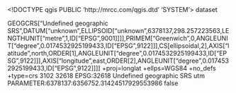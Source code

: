 <!DOCTYPE qgis PUBLIC 'http://mrcc.com/qgis.dtd' 'SYSTEM'>
<qgis version="3.40.3-Bratislava">
  <identifier></identifier>
  <parentidentifier></parentidentifier>
  <language></language>
  <type>dataset</type>
  <title></title>
  <abstract></abstract>
  <links/>
  <dates/>
  <fees></fees>
  <encoding></encoding>
  <crs>
    <spatialrefsys nativeFormat="Wkt">
      <wkt>GEOGCRS["Undefined geographic SRS",DATUM["unknown",ELLIPSOID["unknown",6378137,298.257223563,LENGTHUNIT["metre",1,ID["EPSG",9001]]]],PRIMEM["Greenwich",0,ANGLEUNIT["degree",0.0174532925199433,ID["EPSG",9122]]],CS[ellipsoidal,2],AXIS["latitude",north,ORDER[1],ANGLEUNIT["degree",0.0174532925199433,ID["EPSG",9122]]],AXIS["longitude",east,ORDER[2],ANGLEUNIT["degree",0.0174532925199433,ID["EPSG",9122]]]]</wkt>
      <proj4>+proj=longlat +ellps=WGS84 +no_defs +type=crs</proj4>
      <srsid>3102</srsid>
      <srid>32618</srid>
      <authid>EPSG:32618</authid>
      <description>Undefined geographic SRS</description>
      <projectionacronym>utm</projectionacronym>
      <ellipsoidacronym>PARAMETER:6378137:6356752.31424517929553986</ellipsoidacronym>
      <geographicflag>false</geographicflag>
    </spatialrefsys>
  </crs>
  <extent/>
</qgis>
